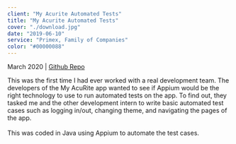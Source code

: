 ```yaml
---
client: "My Acurite Automated Tests"
title: "My Acurite Automated Tests"
cover: "./download.jpg"
date: "2019-06-10"
service: "Primex, Family of Companies"
color: "#00000088"
---
```

March 2020 | [Github Repo](https://github.com/ryanrych/My-Acurite-Automated-Tests)

This was the first time I had ever worked with a real development team. The developers of the My AcuRite app 
wanted to see if Appium would be the right technology to use to run automated tests on the app. To find out, they 
tasked me and the other development intern to write basic automated test cases such as logging in/out, changing theme, 
and navigating the pages of the app.<br/><br/>
This was coded in Java using Appium to automate the test cases.